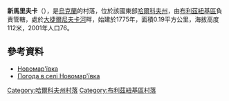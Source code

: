 {{coord|48|49|44|N|36|26|36|E|scale:100000_region:UA|display=title}}

'''新馬里夫卡'''（{{lang-uk|Новомар'ївка}}），是[[烏克蘭|烏克蘭]]的村落，位於該國東部[[哈爾科夫州|哈爾科夫州]]，由[[布利茲紐基區|布利茲紐基區]]負責管轄，處於[[大捷爾尼夫卡河|大捷爾尼夫卡河]]畔，始建於1775年，面積0.19平方公里，海拔高度112米，2001年人口76。

==參考資料==
*[http://gska2.rada.gov.ua/pls/z7502/A005?rdat1=09.01.2009&rf7571=32342 Новомар'ївка]{{dead link|date=2018年3月 |bot=InternetArchiveBot |fix-attempted=yes }}
* [http://weather.in.ua/ua/har'kovskaja/17706 Погода в селі Новомар'ївка]{{Wayback|url=http://weather.in.ua/ua/har%27kovskaja/17706 |date=20160323024540 }}

{{DEFAULTSORT:Новомар'ївка}}
[[Category:哈爾科夫州村落|Category:哈爾科夫州村落]]
[[Category:布利茲紐基區村落|Category:布利茲紐基區村落]]


{{Kharkiv-geo-stub}}